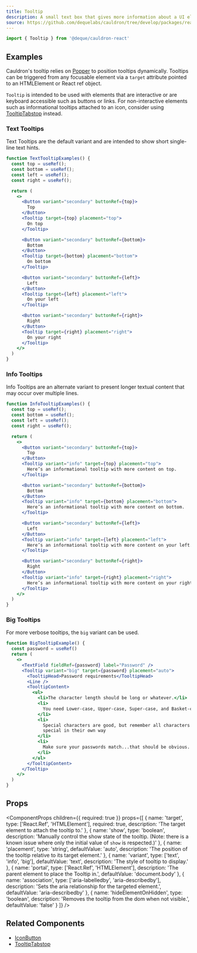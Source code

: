 ```yaml
---
title: Tooltip
description: A small text box that gives more information about a UI element when a user hovers over or focuses it.
source: https://github.com/dequelabs/cauldron/tree/develop/packages/react/src/components/Tooltip/index.tsx
---
```



```js
import { Tooltip } from '@deque/cauldron-react'
```

## Examples

Cauldron's tooltip relies on [Popper](https://popper.js.org/) to position tooltips dynamically. Tooltips can be triggered from any focusable element via a `target` attribute pointed to an HTMLElement or React ref object.

<Note>

`Tooltip` is intended to be used with elements that are interactive or are keyboard accessible such as buttons or links. For non-interactive elements such as informational tooltips attached to an icon, consider using [TooltipTabstop](./TooltipTabstop) instead.

</Note>

### Text Tooltips

Text Tooltips are the default variant and are intended to show short single-line text hints.

```jsx example
function TextTooltipExamples() {
  const top = useRef();
  const bottom = useRef();
  const left = useRef();
  const right = useRef();

  return (
    <>
      <Button variant="secondary" buttonRef={top}>
        Top
      </Button>
      <Tooltip target={top} placement="top">
        On top
      </Tooltip>

      <Button variant="secondary" buttonRef={bottom}>
        Bottom
      </Button>
      <Tooltip target={bottom} placement="bottom">
        On bottom
      </Tooltip>

      <Button variant="secondary" buttonRef={left}>
        Left
      </Button>
      <Tooltip target={left} placement="left">
        On your left
      </Tooltip>

      <Button variant="secondary" buttonRef={right}>
        Right
      </Button>
      <Tooltip target={right} placement="right">
        On your right
      </Tooltip>
    </>
  )
}
```

### Info Tooltips

Info Tooltips are an alternate variant to present longer textual content that may occur over multiple lines.

```jsx example
function InfoTooltipExamples() {
  const top = useRef();
  const bottom = useRef();
  const left = useRef();
  const right = useRef();

  return (
    <>
      <Button variant="secondary" buttonRef={top}>
        Top
      </Button>
      <Tooltip variant="info" target={top} placement="top">
        Here’s an informational tooltip with more content on top.
      </Tooltip>

      <Button variant="secondary" buttonRef={bottom}>
        Bottom
      </Button>
      <Tooltip variant="info" target={bottom} placement="bottom">
        Here’s an informational tooltip with more content on bottom.
      </Tooltip>

      <Button variant="secondary" buttonRef={left}>
        Left
      </Button>
      <Tooltip variant="info" target={left} placement="left">
        Here’s an informational tooltip with more content on your left.
      </Tooltip>

      <Button variant="secondary" buttonRef={right}>
        Right
      </Button>
      <Tooltip variant="info" target={right} placement="right">
        Here’s an informational tooltip with more content on your right.
      </Tooltip>
    </>
  )
}
```

### Big Tooltips

For more verbose tooltips, the `big` variant can be used.

```jsx example
function BigTooltipExample() {
  const password = useRef()
  return (
    <>
      <TextField fieldRef={password} label="Password" />
      <Tooltip variant="big" target={password} placement="auto">
        <TooltipHead>Password requirements</TooltipHead>
        <Line />
        <TooltipContent>
          <ul>
            <li>The character length should be long or whatever.</li>
            <li>
              You need Lower-case, Upper-case, Super-case, and Basket-case.
            </li>
            <li>
              Special characters are good, but remember all characters are
              special in their own way
            </li>
            <li>
              Make sure your passwords match...that should be obvious.
            </li>
          </ul>
        </TooltipContent>
      </Tooltip>
    </>
  )
}
```

## Props

<ComponentProps
  children={{
    required: true
  }}
  props={[
    {
      name: 'target',
      type: ['React.Ref', 'HTMLElement'],
      required: true,
      description: 'The target element to attach the tooltip to.'
    },
    {
      name: 'show',
      type: 'boolean',
      description: 'Manually control the show state of the tooltip. (Note: there is a known issue where only the initial value of `show` is respected.)'
    },
    {
      name: 'placement',
      type: 'string',
      defaultValue: 'auto',
      description: 'The position of the tooltip relative to its target element.'
    },
    {
      name: 'variant',
      type: ['text', 'info', 'big'],
      defaultValue: 'text',
      description: 'The style of tooltip to display.'
    },
    {
      name: 'portal',
      type: ['React.Ref', 'HTMLElement'],
      description: 'The parent element to place the Tooltip in.',
      defaultValue: 'document.body'
    },
    {
      name: 'association',
      type: ['aria-labelledby', 'aria-describedby'],
      description: 'Sets the aria relationship for the targeted element.',
      defaultValue: 'aria-describedby'
    },
    {
      name: 'hideElementOnHidden',
      type: 'boolean',
      description: 'Removes the tooltip from the dom when not visible.',
      defaultValue: 'false'
    }
  ]}
/>

## Related Components

- [IconButton](./IconButton)
- [TooltipTabstop](./TooltipTabstop)